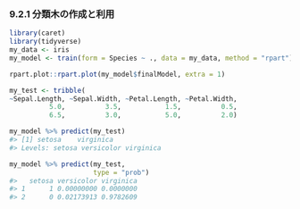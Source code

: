 ### 9.2.1 分類木の作成と利用

```r
library(caret)
library(tidyverse)
my_data <- iris
my_model <- train(form = Species ~ ., data = my_data, method = "rpart")
```

```r
rpart.plot::rpart.plot(my_model$finalModel, extra = 1)
```

```r
my_test <- tribble(
~Sepal.Length, ~Sepal.Width, ~Petal.Length, ~Petal.Width,
          5.0,          3.5,           1.5,          0.5,
          6.5,          3.0,           5.0,          2.0)

my_model %>% predict(my_test)
#> [1] setosa    virginica
#> Levels: setosa versicolor virginica
```

```r
my_model %>% predict(my_test,
                     type = "prob")
#>   setosa versicolor virginica
#> 1      1 0.00000000 0.0000000
#> 2      0 0.02173913 0.9782609
```

